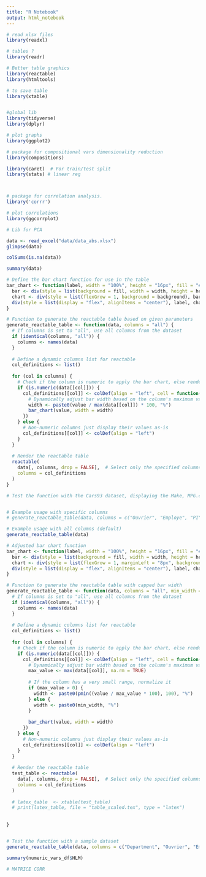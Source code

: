 ```yaml
---
title: "R Notebook"
output: html_notebook
---
```

```r
# read xlsx files
library(readxl)

# tables ?
library(readr)

# Better table graphics
library(reactable)
library(htmltools)

# to save table 
library(xtable)


#global lib
library(tidyverse)
library(dplyr)

# plot graphs
library(ggplot2)

# package for compositional vars dimensionality reduction
library(compositions)

library(caret)  # For train/test split
library(stats) # linear reg 



# package for correlation analysis.
library('corrr')

# plot correlations
library(ggcorrplot)

# Lib for PCA


```

```r
data <- read_excel("data/data_abs.xlsx")
glimpse(data)
```

```r
colSums(is.na(data))
```


```r
summary(data)
```

```r

# Define the bar chart function for use in the table
bar_chart <- function(label, width = "100%", height = "16px", fill = "#15607A", background = "#EEEEEE") {
  bar <- div(style = list(background = fill, width = width, height = height))
  chart <- div(style = list(flexGrow = 1, background = background), bar) #, marginRight = "10px"
  div(style = list(display = "flex", alignItems = "center"), label, chart)
}

# Function to generate the reactable table based on given parameters
generate_reactable_table <- function(data, columns = "all") {
  # If columns is set to "all", use all columns from the dataset
  if (identical(columns, "all")) {
    columns <- names(data)
  }
  
  # Define a dynamic columns list for reactable
  col_definitions <- list()
  
  for (col in columns) {
    # Check if the column is numeric to apply the bar chart, else render normally
    if (is.numeric(data[[col]])) {
      col_definitions[[col]] <- colDef(align = "left", cell = function(value) {
        # Dynamically adjust bar width based on the column's maximum value
        width <- paste0(value / max(data[[col]]) * 100, "%")
        bar_chart(value, width = width)
      })
    } else {
      # Non-numeric columns just display their values as-is
      col_definitions[[col]] <- colDef(align = "left")
    }
  }
  
  # Render the reactable table
  reactable(
    data[, columns, drop = FALSE],  # Select only the specified columns
    columns = col_definitions
  )
}

# Test the function with the Cars93 dataset, displaying the Make, MPG.city, and MPG.highway columns


# Example usage with specific columns
# generate_reactable_table(data, columns = c("Ouvrier", "Employe", "PI", "Cadres", "Artisant", "Agri"))

# Example usage with all columns (default)
generate_reactable_table(data)


```

```r
# Adjusted bar chart function
bar_chart <- function(label, width = "100%", height = "16px", fill = "#15607A", background = "#EEEEEE") {
  bar <- div(style = list(background = fill, width = width, height = height))
  chart <- div(style = list(flexGrow = 1, marginLeft = "8px", background = background), bar)
  div(style = list(display = "flex", alignItems = "center"), label, chart)
}

# Function to generate the reactable table with capped bar width
generate_reactable_table <- function(data, columns = "all", min_width = 5) {
  # If columns is set to "all", use all columns from the dataset
  if (identical(columns, "all")) {
    columns <- names(data)
  }
  
  # Define a dynamic columns list for reactable
  col_definitions <- list()
  
  for (col in columns) {
    # Check if the column is numeric to apply the bar chart, else render normally
    if (is.numeric(data[[col]])) {
      col_definitions[[col]] <- colDef(align = "left", cell = function(value) {
        # Dynamically adjust bar width based on the column's maximum value
        max_value <- max(data[[col]], na.rm = TRUE)
        
        # If the column has a very small range, normalize it
        if (max_value > 0) {
          width <- paste0(pmin((value / max_value * 100), 100), "%")
        } else {
          width <- paste0(min_width, "%")
        }
        
        bar_chart(value, width = width)
      })
    } else {
      # Non-numeric columns just display their values as-is
      col_definitions[[col]] <- colDef(align = "left")
    }
  }
  
  # Render the reactable table
  test_table <- reactable(
    data[, columns, drop = FALSE],  # Select only the specified columns
    columns = col_definitions
  )
    
  # latex_table  <- xtable(test_table)
  # print(latex_table, file = "table_scaled.tex", type = "latex")
  
  
}


# Test the function with a sample dataset
generate_reactable_table(data, columns = c("Department", "Ouvrier", "Employe", "PI", "Cadres", "Artisant", "Agri", "txcho", "NonDiplome"))


```

```r
summary(numeric_vars_df$HLM)
```

```r
# MATRICE CORR 
```




